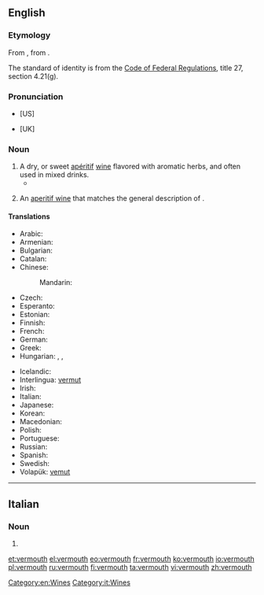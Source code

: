 ==English==
{{wikipedia}}

===Etymology===
From {{etyl|fr|en}} {{term|vermout|lang=fr}}, from {{etyl|de|en}} {{term|Wermut||wormwood|lang=de}}.

The standard of identity is from the [[s:Code of Federal Regulations|Code of Federal Regulations]], title 27, section 4.21(g).

===Pronunciation===
* {{rhymes|uːθ}} [US]
* {{rhymes|əθ}} [UK]

===Noun===
{{en-noun}}

# A dry, or sweet [[apéritif]] [[wine]] flavored with aromatic herbs, and often used in mixed drinks.
#*{{quote-book|year=1956|author=[[w:Delano Ames|Delano Ames]]|title=Crime out of Mind|chapter=14|url=http://openlibrary.org/works/OL5915292W|passage=He gazed around until on the lid of a spinet he spotted a promising collection of bottles, gin, whiskey, '''vermouth''' and sherry, mixed with violin bows, a flute, a toppling pile of books, six volumes of Grove's Dictionary mingled with paperback thrillers, a guitar without any strings, a pair of binoculars, a meerschaum pipe and a jar half-full of wasps and apricot jam.}}
# {{US|_|standard of identity}} An [[aperitif wine]] that matches the general description of {{term||vermouth}}.

====Translations====
{{trans-top|wine infused with herbs}}
* Arabic: {{t-|ar|فيرموت|m|tr=firmut|sc=Arab}}
* Armenian: {{t-|hy|վերմուտ|tr=vermut}}
* Bulgarian: {{t-|bg|вермут|m}}
* Catalan: {{t-|ca|vermut|m}}
* Chinese:
*: Mandarin: {{t-|cmn|味美思|tr=wèiměisī|sc=Hani}}
* Czech: {{t+|cs|vermut|m}}
* Esperanto: {{t-|eo|vermuto}}
* Estonian: {{t-|et|vermut}}
* Finnish: {{t+|fi|vermutti}}
* French: {{t+|fr|vermouth|m}}
* German: {{t+|de|Wermut|m}}
* Greek: {{t|el|βερμούτ|n|tr=vermout|sc=Grek}}
* Hungarian: {{t+|hu|vermut}}, {{t+|hu|ürmös}}, {{t+|hu|ürmösbor}}
{{trans-mid}}
* Icelandic: {{t-|is|vermút|n}}
* Interlingua: [[vermut]]
* Irish: {{t-|ga|fíon mormónta|m}}
* Italian: {{t-|it|vermut|m}}
* Japanese: {{t-|ja|ベルモット|tr=berumotto|sc=Jpan}}
* Korean: {{t-|ko|베르무트|tr=Bereumuteu|sc=Kore}}
* Macedonian: {{t-|mk|вермут|m|tr=vérmut}}
* Polish: {{t-|pl|wermut|m}}
* Portuguese: {{t-|pt|vermute|m}}
* Russian: {{t+|ru|вермут|m|tr=vérmut}}
* Spanish: {{t-|es|vermú|m}}
* Swedish: {{t-|sv|vermouth|c}}
* Volapük: [[vemut]]
{{trans-bottom}}

[[Category:en:Wines]]

----

==Italian==

===Noun===
{{head|it|noun}}

# {{l|en|vermouth}}

[[Category:it:Wines]]

[[et:vermouth]]
[[el:vermouth]]
[[eo:vermouth]]
[[fr:vermouth]]
[[ko:vermouth]]
[[io:vermouth]]
[[pl:vermouth]]
[[ru:vermouth]]
[[fi:vermouth]]
[[ta:vermouth]]
[[vi:vermouth]]
[[zh:vermouth]]